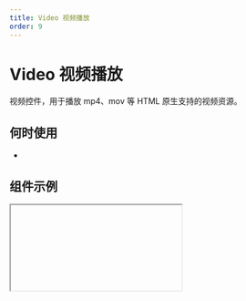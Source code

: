 ```yaml
---
title: Video 视频播放
order: 9
---
```


# Video 视频播放

视频控件，用于播放 mp4、mov 等 HTML 原生支持的视频资源。

## 何时使用

-

## 组件示例


<Iframe url="https://www.aliwork.com/developer/video-v2?isRenderNav=false" />

## 组件属性

<!-- | 属性名 |  属性 code  | 类型 | 数据示例  | 动态属性 | 备注 | -->

<!-- | :------ | :------ | :------ | :------ | :----- | :----- | -->

<!-- | 视频地址   | src | string | '/video-url' | 否 |  | -->
<!-- | 原生标题   | title | string | '培训教材' | 否 |  | -->
<!-- | 上传封面   | poster | string | '/image-url' | 否 |  | -->
<!-- | 画面适配模式  | sizeFit | string | 'contain' | 否 | 'contain', 'fill', 'cover', 'scale-down', 'none' |  -->
<!-- | 控制条   | controls | bool | true | 否 |  | -->
<!-- | 倍数播放   | playbackRateControls | bool | false | 否 |  | -->
<!-- | 是否静音   | muted | bool | false | 否 |  | -->
<!-- | 自动播放   | autoplay | bool | false | 否 |  | -->
<!-- | 循环播放   | loop | bool | false | 否 |  | -->
<!-- | 画中画   | pipControls | bool | false | 否 |  | -->


<AttrTable
  dataSource={[
    {
      code: "url",
      type: `'https://cloud.video.taobao.com/play/u/1804320196/p/1/e/6/t/1/287344840104.mp4'`,
      default: ` 'https://cloud.video.taobao.com/play/u/1804320196/p/1/e/6/t/1/287344840104.mp4' `,
      desc: "视频地址",
    },
    {
      code: "poster",
      type: "string",
      default: "-",
      desc: "上传封面",
    },
    {
      code: "sizeFit",
      type: `'contain' | 'fill' | 'cover' | 'scale-dowm' | 'none'`
      default: ` 'contain' `,
      desc: "画面适配模式",
    },
    {
      code: "controls",
      type: "boolean",
      default: "true",
      desc: "控制条",
    },
    {
      code: "controlsList",
      type: `'nodownload' | 'nofullscreen' | 'noremoteplayback' | 'disablePictureInPicture'`,
      default: "-",
      desc: "定制原生控制条",
    },
    {
      code: "playbackRateControls",
      type: "boolean",
      default: "false",
      desc: "倍数播放",
    },
    {
      code: "playbackRate",
      type: "array",
      default: `~~~json
      [
        0.8,
        1,
        1.5,
        2
      ]`,
      desc: "倍数列表",
    },
    {
      code: "muted",
      type: 'boolean',
      default: "false",
      desc: "是否静音",
    },
    {
      code: "volumeControls",
      type: 'boolean',
      default: "true",
      desc: "声音控件",
    },
    {
      code: "volume",
      type: 'number',
      default: "1",
      desc: "音量大小",
    },
    {
      code: "autoplay",
      type: 'boolean',
      default: "false",
      desc: "自动播放",
    },
    {
      code: "loop",
      type: 'boolean',
      default: "false",
      desc: "循环播放",
    },
    {
      code: "pipControls",
      type: 'boolean',
      default: "false",
      desc: "画中画",
    },
    {
      code: "onPlay",
      type: '(ctx, video, ev) => void',
      default: "-",
      desc: "当开始播放时",
    },
    {
      code: "onPause",
      type: '(ctx, video, ev) => void',
      default: "-",
      desc: "当视频暂停时",
    },
    {
      code: "onEnded",
      type: '(ctx, video, ev) => void',
      default: "-",
      desc: "当视频播放结束时",
    },
    {
      code: "onEnterFullscreen",
      type: '(ctx, video, ev) => void',
      default: "-",
      desc: "当全屏时",
    },
    {
      code: "onExitFullscreen",
      type: '(ctx, video, ev) => void',
      default: "-",
      desc: "当退出全屏时",
    },
    {
      code: "onError",
      type: '(ctx, video, ev) => void',
      default: "-",
      desc: "当播放出错时",
    },
    {
      code: "timeUpdate",
      type: '(ctx, video, ev) => void',
      default: "-",
      desc: "当播放时间更新时",
    },
    {
      code: "canPlayThrough",
      type: '(ctx, video, ev) => void',
      default: "-",
      desc: "当加载完成可以播放时",
    },
  ]}
/>
